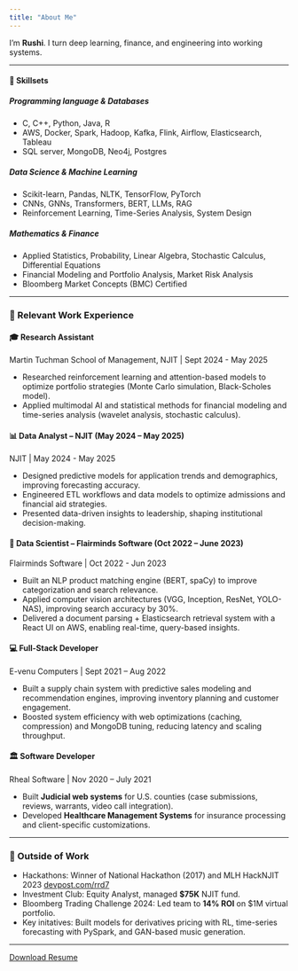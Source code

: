 ```yaml
---
title: "About Me"
---
```

 

I’m **Rushi**. I turn deep learning, finance, and engineering into working systems.  


---

#### 🚀 Skillsets  

##### Programming language & Databases
- C, C++, Python, Java, R  
- AWS, Docker, Spark, Hadoop, Kafka, Flink, Airflow, Elasticsearch, Tableau  
- SQL server, MongoDB, Neo4j, Postgres  

##### Data Science & Machine Learning
- Scikit-learn, Pandas, NLTK, TensorFlow, PyTorch
- CNNs, GNNs, Transformers, BERT, LLMs, RAG  
- Reinforcement Learning, Time-Series Analysis, System Design  

##### Mathematics & Finance  
- Applied Statistics, Probability, Linear Algebra, Stochastic Calculus, Differential Equations  
- Financial Modeling and Portfolio Analysis, Market Risk Analysis
- Bloomberg Market Concepts (BMC) Certified  

---

### 💼 Relevant Work Experience  

#### 🎓 Research Assistant
[Martin Tuchman School of Management, NJIT | Sept 2024 - May 2025]{.gray}

- Researched reinforcement learning and attention-based models to optimize portfolio strategies (Monte Carlo simulation, Black-Scholes model).
- Applied multimodal AI and statistical methods for financial modeling and time-series analysis (wavelet analysis, stochastic calculus). 

#### 📊 Data Analyst – NJIT (May 2024 – May 2025)
[NJIT | May 2024 - May 2025]{.gray}

- Designed predictive models for application trends and demographics, improving forecasting accuracy.
- Engineered ETL workflows and data models to optimize admissions and financial aid strategies.
- Presented data-driven insights to leadership, shaping institutional decision-making.  

#### 🤖 Data Scientist – Flairminds Software (Oct 2022 – June 2023)
[Flairminds Software | Oct 2022 - Jun 2023]{.gray}

- Built an NLP product matching engine (BERT, spaCy) to improve categorization and search relevance.
- Applied computer vision architectures (VGG, Inception, ResNet, YOLO-NAS), improving search accuracy by 30%.
- Delivered a document parsing + Elasticsearch retrieval system with a React UI on AWS, enabling real-time, query-based insights.  

#### 💻 Full-Stack Developer
[E-venu Computers | Sept 2021 – Aug 2022]{.gray}

- Built a supply chain system with predictive sales modeling and recommendation engines, improving inventory planning and customer engagement.
- Boosted system efficiency with web optimizations (caching, compression) and MongoDB tuning, reducing latency and scaling throughput. 

#### 🏛️ Software Developer
[Rheal Software | Nov 2020 – July 2021]{.gray}

- Built **Judicial web systems** for U.S. counties (case submissions, reviews, warrants, video call integration).  
- Developed **Healthcare Management Systems** for insurance processing and client-specific customizations.  

---

### 🌱 Outside of Work  

- Hackathons: Winner of National Hackathon (2017) and MLH HackNJIT 2023 [devpost.com/rrd7](https://devpost.com/rrd7)
- Investment Club: Equity Analyst, managed **$75K** NJIT fund.  
- Bloomberg Trading Challenge 2024: Led team to **14% ROI** on $1M virtual portfolio.  
- Key initatives: Built models for derivatives pricing with RL, time-series forecasting with PySpark, and GAN-based music generation.  

---

<!-- ### Download My Resume -->

<!-- You can download my resume here: -->

<!-- [📄 Download Resume](images/Rush_Resume.pdf){target="_blank"} -->

[Download Resume](images/Rush_Resume.pdf){.btn .btn-primary target="_blank"}
